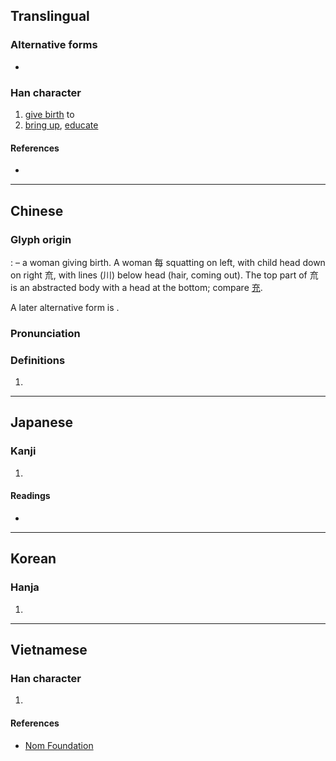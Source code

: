 {{also|育}}
{{character info/new}}
==Translingual==

===Alternative forms===
* {{l|mul|育}}

===Han character===
{{Han char|rn=80|rad=毋|as=09|sn=13|four=80513|canj=OYYIU|ids=⿰每㐬}}

# [[give birth]] to
# [[bring up]], [[educate]]

====References====
* {{Han ref|kx=0590.060|dkj=16740|dj=0982.020|hdz=42384.040|uh=6BD3|ud=27603|bh=B7B6|bd=47030}}

----

==Chinese==
{{zh-forms}}

===Glyph origin===
{{Han etym}}
{{liushu|p}}: {{Han compound|每|㐬|liushu=p}} – a woman giving birth. A woman 每 squatting on left, with child head down on right 㐬, with lines (川) below head (hair, coming out). The top part of 㐬 is an abstracted body with a head at the bottom; compare [[充]].

A later alternative form is {{l|zh|育}}.

===Pronunciation===
{{zh-pron
|m=yù
|c=juk1,juk6
|h=pfs=
|md=
|mn=io̍k
|w=
|mc=y
|oc=y
|cat=
}}

===Definitions===
{{zh-hanzi}}

# {{rfdef|lang=zh}}

----

==Japanese==

===Kanji===
{{ja-kanji|grade=|rs=毋09}}

# {{defn|lang=ja|sort=毋09}}

====Readings====
* {{ja-readings|on=[[いく]] (iku)|kun=[[そだてる]] (sodateru)}}

----

==Korean==

===Hanja===
{{ko-hanja|hangeul=육|eumhun=|rv=yuk|mr=yuk|y=yuk}}

# {{defn|lang=ko|sort=毋09}}

----

==Vietnamese==

===Han character===
{{vi-readings|rs=毋09| hanviet = dục}}

# {{defn|lang=vi|sort=毋09}}

====References====
*[http://nomfoundation.org/common/nom_details.php?codepoint=6bd3 Nom Foundation]